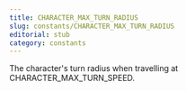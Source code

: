 ```yaml
---
title: CHARACTER_MAX_TURN_RADIUS
slug: constants/CHARACTER_MAX_TURN_RADIUS
editorial: stub
category: constants
---
```


<LSLConstant
	name="CHARACTER_MAX_TURN_RADIUS"
	type="integer"
	value="10"
/>

The character's turn radius when travelling at CHARACTER_MAX_TURN_SPEED.

